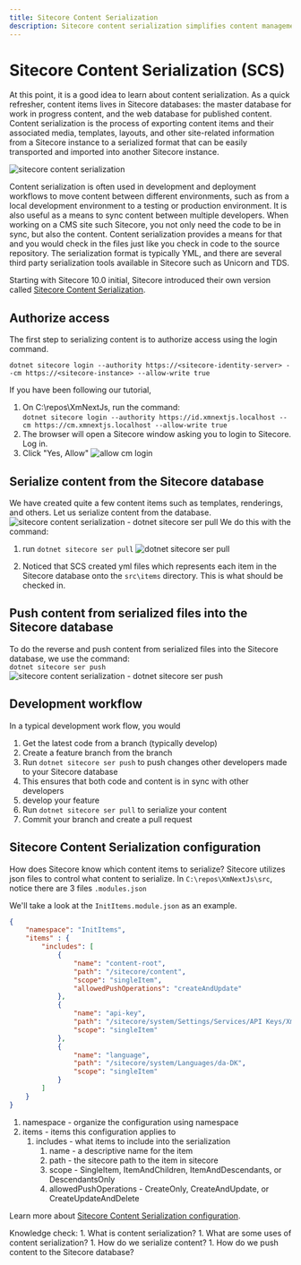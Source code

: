 ```yaml
---
title: Sitecore Content Serialization
description: Sitecore content serialization simplifies content management by allowing developers to easily move content between environments
---
```


# Sitecore Content Serialization (SCS)

At this point, it is a good idea to learn about content serialization. As a quick refresher, content items lives in Sitecore databases: the master database for work in progress content,
and the web database for published content. Content serialization is the process of exporting content items and their associated media, templates, layouts, and other site-related information
from a Sitecore instance to a serialized format that can be easily transported and imported into another Sitecore instance. 

![sitecore content serialization](../../public/images/serialization/serialization.png)

Content serialization is often used in development and deployment workflows to move content between different environments, such as from a local development environment to a testing or production environment. It is also useful
as a means to sync content between multiple developers. When working on a CMS site such Sitecore, you not only need the code to be in sync, but also the content. Content serialization provides a means for that
and you would check in the files just like you check in code to the source repository. The serialization format is typically YML, and there are several third party serialization tools available in Sitecore such as Unicorn and TDS.

Starting with Sitecore 10.0 initial, Sitecore introduced their own version called [Sitecore Content Serialization](https://doc.sitecore.com/xp/en/developers/101/developer-tools/sitecore-content-serialization.html).

## Authorize access
The first step to serializing content is to authorize access using the login command.

`dotnet sitecore login --authority https://<sitecore-identity-server> --cm https://<sitecore-instance> --allow-write true`

If you have been following our tutorial,
1. On C:\repos\XmNextJs, run the command:  
`dotnet sitecore login --authority https://id.xmnextjs.localhost --cm https://cm.xmnextjs.localhost --allow-write true`
1. The browser will open a Sitecore window asking you to login to Sitecore. Log in.
1. Click "Yes, Allow"
![allow cm login](../../public/images/install/cm-login.png)

## Serialize content from the Sitecore database
We have created quite a few content items such as templates, renderings, and others. Let us serialize content from the database. 
![sitecore content serialization - dotnet sitecore ser pull](../../public/images/serialization/diagram-ser-pull.png)
We do this with the command:  
1. run `dotnet sitecore ser pull`
![dotnet sitecore ser pull](../../public/images/serialization/ser-pull.png)

1. Noticed that SCS created yml files which represents each item in the Sitecore database onto the `src\items` directory. This is what should be checked in.

## Push content from serialized files into the Sitecore database
To do the reverse and push content from serialized files into the Sitecore database, we use the command:  
`dotnet sitecore ser push`
![sitecore content serialization - dotnet sitecore ser push](../../public/images/serialization/diagram-ser-push.png)

## Development workflow
In a typical development work flow, you would
1. Get the latest code from a branch (typically develop)
1. Create a feature branch from the branch
1. Run `dotnet sitecore ser push` to push changes other developers made to your Sitecore database 
1. This ensures that both code and content is in sync with other developers
1. develop your feature
1. Run `dotnet sitecore ser pull` to serialize your content
1. Commit your branch and create a pull request

## Sitecore Content Serialization configuration
How does Sitecore know which content items to serialize? Sitecore utilizes json files to control what content to serialize. In `C:\repos\XmNextJs\src`, notice there are 3 files `.modules.json`

We'll take a look at the `InitItems.module.json` as an example.
```json filename="InitItems.module.json" showLineNumbers
{
    "namespace": "InitItems",
    "items" : {
        "includes": [
            {
                "name": "content-root",
                "path": "/sitecore/content",
                "scope": "singleItem",
                "allowedPushOperations": "createAndUpdate"
            },
            {
                "name": "api-key",
                "path": "/sitecore/system/Settings/Services/API Keys/XmNextJs",
                "scope": "singleItem"
            },
            {
                "name": "language",
                "path": "/sitecore/system/Languages/da-DK",
                "scope": "singleItem"
            }
        ]
    }
}
```

1. namespace - organize the configuration using namespace
1. items - items this configuration applies to
    1. includes - what items to include into the serialization
        1. name - a descriptive name for the item
        1. path - the sitecore path to the item in sitecore
        1. scope - SingleItem, ItemAndChildren, ItemAndDescendants, or DescendantsOnly
        1. allowedPushOperations - CreateOnly, CreateAndUpdate, or CreateUpdateAndDelete

Learn more about [Sitecore Content Serialization configuration](https://doc.sitecore.com/xp/en/developers/101/developer-tools/sitecore-content-serialization-configuration-reference.html).

<Callout>
    Knowledge check:  
    1. What is content serialization?  
    1. What are some uses of content serialization?    
    1. How do we serialize content?  
    1. How do we push content to the Sitecore database?
</Callout>
